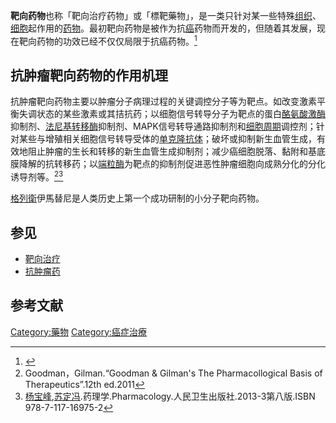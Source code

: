 {{for|更全面的介紹|標靶治療}}
{{pp-semi-sock}}
{{需要专家关注|subject=医学}}{{medical}}
{{noteTA
|1=zh-hans:靶向药物; zh-hant:標靶藥物;
|2=zh-hans:靶向治疗; zh-hant:標靶治療;
}}
'''靶向药物'''也称「靶向治疗药物」或「標靶藥物」，是一类只针对某一些特殊[[组织|组织]]、[[细胞|细胞]]起作用的[[药物|药物]]。最初靶向药物是被作为抗[[癌|癌]]药物而开发的，但随着其发展，现在靶向药物的功效已经不仅仅局限于抗癌药物。<ref>{{Cite web |url=http://health.sohu.com/20070125/n247840378.shtml |title=什么是靶向治疗药物 |access-date=2010-03-10 |archive-date=2018-09-17 |archive-url=https://web.archive.org/web/20180917225546/http://health.sohu.com/20070125/n247840378.shtml |dead-url=no }}</ref>

==抗肿瘤靶向药物的作用机理==
抗肿瘤靶向药物主要以肿瘤分子病理过程的关键调控分子等为靶点。如改变激素平衡失调状态的某些激素或其拮抗药；以细胞信号转导分子为靶点的蛋白[[酪氨酸激酶|酪氨酸激酶]]抑制剂、[[法尼基转移酶|法尼基转移酶]]抑制剂、MAPK信号转导通路抑制剂和[[细胞周期|细胞周期]]调控剂；针对某些与增殖相关细胞信号转导受体的[[单克隆抗体|单克隆抗体]]；破坏或抑制新生血管生成，有效地阻止肿瘤的生长和转移的新生血管生成抑制剂；减少癌细胞脱落、黏附和基底膜降解的抗转移药；以[[端粒酶|端粒酶]]为靶点的抑制剂促进恶性肿瘤细胞向成熟分化的分化诱导剂等。<ref name="P-1">Goodman，Gilman.“Goodman & Gilman's The Pharmacollogical Basis of Therapeutics”.12th ed.2011 </ref><ref name="P">[[杨宝峰|杨宝峰]],[[苏定冯|苏定冯]].药理学.Pharmacology.人民卫生出版社.2013-3第八版.ISBN 978-7-117-16975-2</ref>

[[格列衛|格列衛]]伊馬替尼是人类历史上第一个成功研制的小分子靶向药物。

==参见==
*[[靶向治疗|靶向治疗]]
*[[抗肿瘤药|抗肿瘤药]]

==参考文献==
<div class="references-small">
<references></references>
</div>

{{Stub}}

[[Category:藥物|Category:藥物]]
[[Category:癌症治療|Category:癌症治療]]